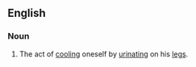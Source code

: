 ==English==
{{wikipedia}}
===Noun===
{{en-noun|-}}
#The act of [[cool]]ing oneself by [[urinate|urinating]] on his [[leg]]s.